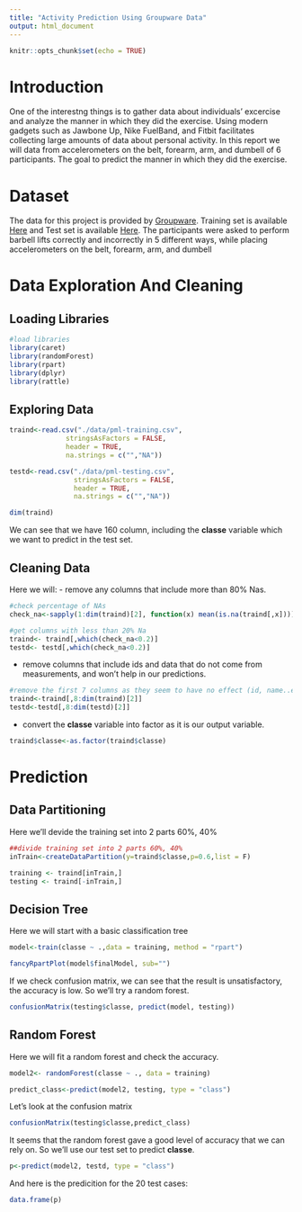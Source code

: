 ```yaml
---
title: "Activity Prediction Using Groupware Data"
output: html_document
---
```


```r
knitr::opts_chunk$set(echo = TRUE)
```


# Introduction

One of the interestng things is to gather data about individuals' excercise and analyze the manner in which they did the exercise. Using modern gadgets such as Jawbone Up, Nike FuelBand, and Fitbit facilitates collecting large amounts of data about personal activity. In this report we will data from accelerometers on the belt, forearm, arm, and dumbell of 6 participants. The goal to predict the manner in which they did the exercise. 

# Dataset

The data for this project is provided by [Groupware]( http://groupware.les.inf.puc-rio.br/har). Training set is available [Here](https://d396qusza40orc.cloudfront.net/predmachlearn/pml-training.csv) and Test set is available [Here](https://d396qusza40orc.cloudfront.net/predmachlearn/pml-testing.csv).
The participants were asked to perform barbell lifts correctly and incorrectly in 5 different ways, while placing accelerometers on the belt, forearm, arm, and dumbell

# Data Exploration And Cleaning

## Loading Libraries

```r
#load libraries
library(caret)
library(randomForest)
library(rpart)
library(dplyr)
library(rattle)
```
## Exploring Data

```r
traind<-read.csv("./data/pml-training.csv",
              stringsAsFactors = FALSE,
              header = TRUE,
              na.strings = c("","NA"))

testd<-read.csv("./data/pml-testing.csv",
                stringsAsFactors = FALSE,
                header = TRUE,
                na.strings = c("","NA"))

dim(traind)
```
We can see that we have 160 column, including the **classe** variable which we want to predict in the test set.

## Cleaning Data

Here we will:
- remove any columns that include more than 80% Nas.

```r
#check percentage of NAs
check_na<-sapply(1:dim(traind)[2], function(x) mean(is.na(traind[,x])))

#get columns with less than 20% Na
traind<- traind[,which(check_na<0.2)]
testd<- testd[,which(check_na<0.2)]

```

- remove columns that include ids and data that do not come from measurements, and won't help in our predictions.
```r
#remove the first 7 columns as they seem to have no effect (id, name..etc.)
traind<-traind[,8:dim(traind)[2]]
testd<-testd[,8:dim(testd)[2]]
```

- convert the **classe** variable into factor as it is our output variable.
```r
traind$classe<-as.factor(traind$classe)
```

# Prediction

## Data Partitioning 
 
Here we'll devide the training set into 2 parts 60%, 40%

```r
##divide training set into 2 parts 60%, 40%
inTrain<-createDataPartition(y=traind$classe,p=0.6,list = F)

training <- traind[inTrain,]
testing <- traind[-inTrain,]

```

## Decision Tree
Here we will start with a basic classification tree

```r
model<-train(classe ~ .,data = training, method = "rpart")

fancyRpartPlot(model$finalModel, sub="")
```

If we check confusion matrix, we can see that the result is unsatisfactory, the accuracy is low. So we'll try a random forest.
```r
confusionMatrix(testing$classe, predict(model, testing))
```

## Random Forest
Here we will fit a random forest and check the accuracy.

```r
model2<- randomForest(classe ~ ., data = training)

predict_class<-predict(model2, testing, type = "class")
```

Let's look at the confusion matrix

```r
confusionMatrix(testing$classe,predict_class)
```

It seems that the random forest gave a good level of accuracy that we can rely on. So we'll use our test set to predict **classe**.

```r
p<-predict(model2, testd, type = "class")

```

And here is the predicition for the  20 test cases:
```r
data.frame(p)
```
